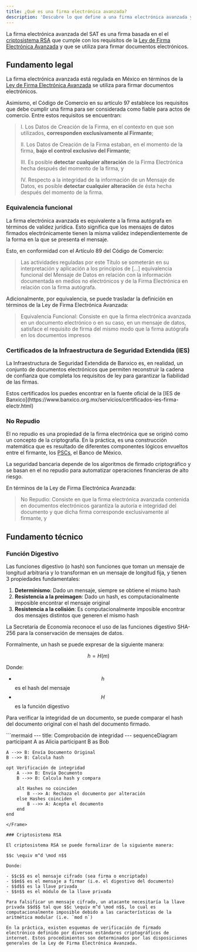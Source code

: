 ```yaml
---
title: ¿Qué es una firma electrónica avanzada?
description: 'Descubre lo que define a una firma electrónica avanzada y cómo se diferencia de otros tipos de firma electrónica'
---
```


La firma electrónica avanzada del SAT es una firma basada en el el [criptosistema RSA](/advanced/technical/electronic-signature/what-is-an-electronic-signature#rsa) que cumple con los requisitos de la [Ley de Firma Electrónica Avanzada](https://www.diputados.gob.mx/LeyesBiblio/pdf/LFEA_200521.pdf) y que se utiliza para firmar documentos electrónicos.

## Fundamento legal

La firma electrónica avanzada está regulada en México en términos de la [Ley de Firma Electrónica Avanzada](https://www.diputados.gob.mx/LeyesBiblio/pdf/LFEA_200521.pdf) se utiliza para firmar documentos electrónicos.

Asimismo, el Código de Comercio en su artículo 97 establece los requisitos que debe cumplir una firma para ser considerada como fiable para actos de comercio. Entre estos requisitos se encuentran:

> I. Los Datos de Creación de la Firma, en el contexto en que son utilizados, **corresponden exclusivamente al Firmante**;
>
> II. Los Datos de Creación de la Firma estaban, en el momento de la firma, **bajo el control exclusivo del Firmante**;
>
> III. Es posible **detectar cualquier alteración** de la Firma Electrónica hecha después del momento de la firma, y
>
> IV. Respecto a la integridad de la información de un Mensaje de Datos, es posible **detectar cualquier alteración** de ésta hecha después del momento de la firma.

### Equivalencia funcional

La firma electrónica avanzada es equivalente a la firma autógrafa en términos de validez jurídica. Esto significa que los mensajes de datos firmados electrónicamente tienen la misma validez independientemente de la forma en la que se presenta el mensaje.

Esto, en conformidad con el Artículo 89 del Código de Comercio:

> Las actividades reguladas por este Título se someterán en su interpretación y aplicación a los principios de [...] equivalencia funcional del Mensaje de Datos en relación con la información documentada en medios no electrónicos y de la Firma Electrónica en relación con la firma autógrafa.

Adicionalmente, por equivalencia, se puede trasladar la definición en términos de la Ley de Firma Electrónica Avanzada:

> Equivalencia Funcional: Consiste en que la firma electrónica avanzada en un documento electrónico o en su caso, en un mensaje de datos, satisface el requisito de firma del mismo modo que la firma autógrafa en los documentos impresos

### Certificados de la Infraestructura de Seguridad Extendida (IES)

La Infraestructura de Seguridad Extendida de Banxico es, en realidad, un conjunto de documentos electrónicos que permiten reconstruir la cadena de confianza que completa los requisitos de ley para garantizar la fiabilidad de las firmas.

<Tip>
Estos certificados los puedes encontrar en la fuente oficial de la [IES de Banxico](https://www.banxico.org.mx/servicios/certificados-ies-firma-electr.html)
</Tip>

### No Repudio

El no repudio es una propiedad de la firma electrónica que se originó como un concepto de la criptografía. En la práctica, es una construcción matemática que es resultado de diferentes componentes lógicos envueltos entre el firmante, los [PSCs](/advanced/technical/electronic-signature/trust-service-providers), el Banco de México.

<Note>
La seguridad bancaria depende de los algoritmos de firmado criptográfico y se basan en el no repudio para automatizar operaciones financieras de alto riesgo.
</Note>

En términos de la Ley de Firma Electrónica Avanzada:

> No Repudio: Consiste en que la firma electrónica avanzada contenida en documentos electrónicos garantiza la autoría e integridad del documento y que dicha firma corresponde exclusivamente al firmante, y

## Fundamento técnico

### Función Digestivo

Las funciones digestivo (o hash) son funciones que toman un mensaje de longitud arbitraria y lo transforman en un mensaje de longitud fija, y tienen 3 propiedades fundamentales:

1. **Determinismo**: Dado un mensaje, siempre se obtiene el mismo hash
2. **Resistencia a la preimagen**: Dado un hash, es computacionalmente imposible encontrar el mensaje original
3. **Resistencia a la colisión**: Es computacionalmente imposible encontrar dos mensajes distintos que generen el mismo hash

La Secretaría de Economía reconoce el uso de las funciones digestivo SHA-256 para la conservación de mensajes de datos.

Formalmente, un hash se puede expresar de la siguiente manera:

$$h = H(m)$$

Donde:

- $$h$$ es el hash del mensaje
- $$H$$ es la función digestivo

Para verificar la integridad de un documento, se puede comparar el hash del documento original con el hash del documento firmado.

<Frame>
```mermaid
---
title: Comprobación de integridad
---
sequenceDiagram
    participant A as Alicia
    participant B as Bob

    A -->> B: Envía Documento Original
    B -->> B: Calcula hash

    opt Verificación de integridad
        A -->> B: Envía Documento
        B -->> B: Calcula hash y compara

        alt Hashes no coinciden
            B -->> A: Rechaza el documento por alteración
        else Hashes coinciden
            B -->> A: Acepta el documento
        end
    end
```
</Frame>

### Criptosistema RSA

El criptosistema RSA se puede formalizar de la siguiente manera:

$$c \equiv m^d \mod n$$

Donde:

- $$c$$ es el mensaje cifrado (sea firma o encriptado)
- $$m$$ es el mensaje a firmar (i.e. el digestivo del documento)
- $$d$$ es la llave privada
- $$n$$ es el módulo de la llave privada

Para falsificar un mensaje cifrado, un atacante necesitaría la llave privada $$d$$ tal que $$c \equiv m^d \mod n$$, lo cual es computacionalmente imposible debido a las características de la aritmética modular (i.e. `mod n`)

En la práctica, existen esquemas de verificación de firmado electrónico definido por diversos estándares criptográficos de internet. Estos procedimientos son determinados por las disposiciones generales de la Ley de Firma Electrónica Avanzada.
